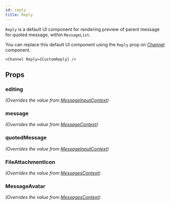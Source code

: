 ```yaml
---
id: reply
title: Reply
---
```





`Reply` is a default UI component for rendering preview of parent message for quoted message, within `MessageList`.

You can replace this default UI component using the `Reply` prop on [Channel](../../core-components/channel) component.

```tsx
<Channel Reply={CustomReply} />
```

## Props

### editing

_(Overrides the value from [MessageInputContext](../../contexts/message-input-context))_

<Editing />

### message

_(Overrides the value from [MessageContext](../../contexts/message-context))_

<MessageProp />

### quotedMessage

_(Overrides the value from [MessageInputContext](../../contexts/message-input-context))_

<QuotedMessage />

### FileAttachmentIcon

_(Overrides the value from [MessagesContext](../../contexts/messages-context))_

<FileAttachmentIcon />

### MessageAvatar

_(Overrides the value from [MessagesContext](../../contexts/messages-context))_

<MessageAvatar />
